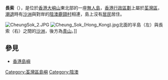 {{Infobox Islands
|name = 長索
|image name = Cheung Sok 2015.jpg
|image caption = 長索與對岸的[[陰澳|陰澳]][[鹿頸_(陰澳)|鹿頸村]]相連
|location = [[香港|香港]]西南部
|area = {{Convert|0.0308|sqkm|acre|0|link=on}}
|highest mount = 
|elevation=
|Country heading = 地域
|country = {{HKG}}
|country admin divisions title = 分區
|country admin divisions = [[荃灣區|荃灣區]]
|population = 無
}}
'''長索'''（{{lang-en|Cheung Sok}}），是位於[[香港|香港]][[大嶼山|大嶼山]]東北部的一座[[無人島|無人島]]，[[香港行政區劃|香港行政區劃]]上屬於[[荃灣區|荃灣區]]，[[潮退|潮退]]時有[[沙洲|沙洲]]與對岸的[[陰澳|陰澳]][[鹿頸_(陰澳)|鹿頸村]]相連，島上沒有[[居民|居民]]居住。

[[File:CheungSok_2.JPG|thumb]]
[[File:Cheung_Sok_(Hong_Kong).jpg|thumb]]北面的半島（左）與長索（右）之間的[[沙洲|沙洲]]，後方為[[青山_(香港)|青山]]。]]

== 參見 ==

* [[香港島嶼|香港島嶼]]

{{香港島嶼}}

[[Category:荃灣區島嶼|Category:荃灣區島嶼]]
[[Category:陰澳|Category:陰澳]]